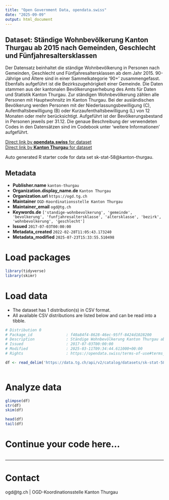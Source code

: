 ```yaml
---
title: "Open Government Data, opendata.swiss"
date: "2025-09-09"
output: html_document
---
```


## Dataset: Ständige Wohnbevölkerung Kanton Thurgau ab 2015 nach Gemeinden, Geschlecht und Fünfjahresaltersklassen

Der Datensatz beinhaltet die ständige Wohnbevölkerung in Personen nach Gemeinden, Geschlecht und Fünfjahresaltersklassen ab dem Jahr 2015. 90-Jährige und Ältere sind in einer Sammelkategorie '90+' zusammengefasst. Ebenfalls aufgeführt ist die Bezirkszugehörigkeit einer Gemeinde.
Die Daten stammen aus der kantonalen Bevölkerungserhebung des Amts für Daten und Statistik Kanton Thurgau. Zur ständigen Wohnbevölkerung zählen alle Personen mit Hauptwohnsitz im Kanton Thurgau. Bei der ausländischen Bevölkerung werden Personen mit der Niederlassungsbewilligung (C), Aufenthaltsbewilligung (B) oder Kurzaufenthaltsbewilligung (L) von 12 Monaten oder mehr berücksichtigt. Aufgeführt ist der Bevölkerungsbestand in Personen jeweils per 31.12. Die genaue Beschreibung der verwendeten Codes in den Datensätzen sind im Codebook unter 'weitere Informationen' aufgeführt.

[Direct link by **opendata.swiss** for dataset](https://opendata.swiss/de/dataset/standige-wohnbevolkerung-kanton-thurgau-ab-2015-nach-gemeinden-geschlecht-und-funfjahresaltersk)<br>
[Direct link by **Kanton Thurgau** for dataset](https://data.tg.ch/explore/dataset/sk-stat-58/)

Auto generated R starter code for data set sk-stat-58@kanton-thurgau.

## Metadata

- **Publisher.name** `kanton-thurgau`
- **Organization.display_name.de** `Kanton Thurgau`
- **Organization.url** `https://ogd.tg.ch`
- **Maintainer** `OGD-Koordinationsstelle Kanton Thurgau`
- **Maintainer_email** `ogd@tg.ch`
- **Keywords.de** `['standige-wohnbevolkerung', 'gemeinde', 'bevolkerung', 'funfjahresaltersklasse', 'altersklasse', 'bezirk', 'wohnbevolkerung', 'geschlecht']`
- **Issued** `2017-07-03T00:00:00`
- **Metadata_created** `2022-02-28T11:05:43.173240`
- **Metadata_modified** `2025-07-23T15:33:55.510498`


# Load packages

```r

library(tidyverse)
library(skimr)

```

# Load data

-   The dataset has 1 distribution(s) in CSV format.
-   All available CSV distributions are listed below and can be read into a tibble.

```r

# Distribution 0
# Package_id               : f40a84f4-8628-46ec-95ff-8424d1028200
# Description              : Ständige Wohnbevölkerung Kanton Thurgau ab 2015 nach Gemeinden, Geschlecht und Fünfjahresaltersklassen (csv)
# Issued                   : 2017-07-03T00:00:00
# Modified                 : 2025-03-11T09:34:44.611000+00:00
# Rights                   : https://opendata.swiss/terms-of-use#terms_by

df <- read_delim('https://data.tg.ch/api/v2/catalog/datasets/sk-stat-58/exports/csv?use_labels=true')



```

# Analyze data

```r

glimpse(df)
str(df)
skim(df)

head(df)
tail(df)

```

# Continue your code here...

```r

```

------------------------------------------------------------------------

# Contact

ogd@tg.ch | OGD-Koordinationsstelle Kanton Thurgau
